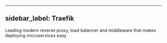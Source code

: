 
---
sidebar_label: Traefik
---

Leading modern reverse proxy, load balancer and middleware that makes deploying microservices easy



